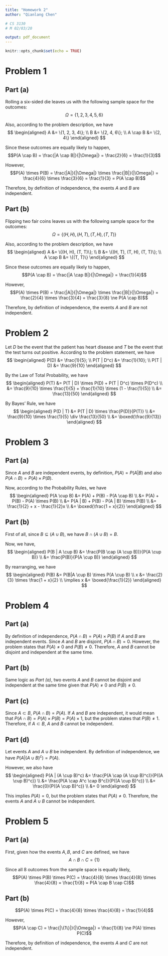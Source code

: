 ```yaml
---
title: "Homework 2"
author: "Qianlang Chen"

# CS 3130
# M 02/03/20

output: pdf_document
---
```


```r
knitr::opts_chunk$set(echo = TRUE)
```

# Problem 1

## Part (a)

Rolling a six-sided die leaves us with the following sample space for the outcomes:
$$\Omega = \{1, 2, 3, 4, 5, 6\}$$

Also, according to the problem description, we have
$$
\begin{aligned}
         A &= \{1, 2, 3, 4\}; \\
         B &= \{2, 4, 6\}; \\
  A \cap B &= \{2, 4\}
\end{aligned}
$$

Since these outcomes are equally likely to happen,
$$P(A \cap B) = \frac{|A \cap B|}{|\Omega|} = \frac{2}{6} = \frac{1}{3}$$

However,
$$P(A) \times P(B) = \frac{|A|}{|\Omega|} \times \frac{|B|}{|\Omega|} = \frac{4}{6} \times \frac{3}{6} = \frac{1}{3} = P(A \cap B)$$

Therefore, by definition of independence, the events $A$ and $B$ are independent.

## Part (b)

Flipping two fair coins leaves us with the following sample space for the outcomes:
$$\Omega = \{(H, H), (H, T), (T, H), (T, T)\}$$

Also, according to the problem description, we have
$$
\begin{aligned}
         A &= \{(H, H), (T, T)\}; \\
         B &= \{(H, T), (T, H), (T, T)\}; \\
  A \cap B &= \{(T, T)\}
\end{aligned}
$$

Since these outcomes are equally likely to happen,
$$P(A \cap B) = \frac{|A \cap B|}{|\Omega|} = \frac{1}{4}$$

However,
$$P(A) \times P(B) = \frac{|A|}{|\Omega|} \times \frac{|B|}{|\Omega|} = \frac{2}{4} \times \frac{3}{4} = \frac{3}{8} \ne P(A \cap B)$$

Therefore, by definition of independence, the events $A$ and $B$ are not independent.

\pagebreak
# Problem 2

Let $D$ be the event that the patient has heart disease and $T$ be the event that the test turns out positive. According to the problem statement, we have
$$
\begin{aligned}
        P(D) &= \frac{1}{5}; \\
  P(T | D^c) &= \frac{1}{10}; \\
    P(T | D) &= \frac{9}{10}
\end{aligned}
$$

By the Law of Total Probability, we have
$$
\begin{aligned}
  P(T) &= P(T | D) \times P(D) + P(T | D^c) \times P(D^c) \\
       &= \frac{9}{10} \times \frac{1}{5} + \frac{1}{10} \times (1 - \frac{1}{5}) \\
       &= \frac{13}{50}
\end{aligned}
$$

By Bayes' Rule, we have
$$
\begin{aligned}
  P(D | T) &= P(T | D) \times \frac{P(D)}{P(T)} \\
           &= \frac{9}{10} \times \frac{1}{5} \div \frac{13}{50} \\
           &= \boxed{\frac{9}{13}}
\end{aligned}
$$

\pagebreak
# Problem 3

## Part (a)

Since $A$ and $B$ are independent events, by definition, $P(A) = P(A | B)$ and also $P(A \cap B) = P(A) \times P(B)$.

Now, according to the Probability Rules, we have
$$
\begin{aligned}
  P(A \cup B) &= P(A) + P(B) - P(A \cap B) \\
              &= P(A) + P(B) - P(A) \times P(B) \\
              &= P(A | B) + P(B) - P(A | B) \times P(B) \\
              &= \frac{1}{2} + x - \frac{1}{2}x \\
              &= \boxed{\frac{1 + x}{2}}
\end{aligned}
$$

## Part (b)

First of all, since $B \subseteq (A \cup B)$, we have $B \cap (A \cup B) = B$.

Now, we have,
$$
\begin{aligned}
  P(B | A \cup B) &= \frac{P(B \cap (A \cup B))}{P(A \cup B)} \\
                  &= \frac{P(B)}{P(A \cup B)}
\end{aligned}
$$

By rearranging, we have
$$
\begin{aligned}
        P(B) &= P(B|A \cup B) \times P(A \cup B) \\
           x &= \frac{2}{3} \times \frac{1 + x}{2} \\
  \implies x &= \boxed{\frac{1}{2}}
\end{aligned}
$$

\pagebreak
# Problem 4
<!--
  3.18 Suppose A and B are events with 0 < P(A) < 1 and 0 < P(B) < 1.
    a. If A and B are disjoint, can they be independent?
    b. If A and B are independent, can they be disjoint?
    c. If A ⊂ B, can A and B be independent?
    d. If A and B are independent, can A and A ∪ B be independent?
-->

## Part (a)

By definition of independence, $P(A \cap B) = P(A) \times P(B)$ if $A$ and $B$ are independent events. Since $A$ and $B$ are disjoint, $P(A \cap B) = 0$. However, the problem states that $P(A) \ne 0$ and $P(B) \ne 0$. Therefore, $A$ and $B$ cannot be disjoint and independent at the same time.

## Part (b)

Same logic as *Part (a)*, two events $A$ and $B$ cannot be disjoint and independent at the same time given that $P(A) \ne 0$ and $P(B) \ne 0$.

## Part (c)

Since $A \subset B$, $P(A \cap B) = P(A)$. If $A$ and $B$ are independent, it would mean that $P(A \cap B) = P(A) \times P(B) = P(A) \times 1$, but the problem states that $P(B) \ne 1$. Therefore, if $A \subset B$, $A$ and $B$ cannot be independent.

## Part (d)

Let events $A$ and $A \cup B$ be independent. By definition of independence, we have $P(A | (A \cup B)^c) = P(A)$.

However, we also have
$$
\begin{aligned}
  P(A | (A \cup B)^c) &= \frac{P(A \cap (A \cup B)^c)}{P((A \cup B)^c)} \\
                      &= \frac{P(A \cap A^c \cap B^c)}{P((A \cup B)^c)} \\
                      &= \frac{0}{P((A \cup B)^c)} \\
                      &= 0
\end{aligned}
$$

This implies $P(A) = 0$, but the problem states that $P(A) \ne 0$. Therefore, the events $A$ and $A \cup B$ cannot be independent.

\pagebreak
# Problem 5

## Part (a)

First, given how the events $A, B$, and $C$ are defined, we have
$$A \cap B \cap C = \{1\}$$

Since all 8 outcomes from the sample space is equally likely,
$$P(A) \times P(B) \times P(C) = \frac{4}{8} \times \frac{4}{8} \times \frac{4}{8} = \frac{1}{8} = P(A \cap B \cap C)$$

## Part (b)

$$P(A) \times P(C) = \frac{4}{8} \times \frac{4}{8} = \frac{1}{4}$$

However,
$$P(A \cap C) = \frac{|\{1\}|}{|\Omega|} = \frac{1}{8} \ne P(A) \times P(C)$$

Therefore, by definition of independence, the events $A$ and $C$ are not independent.

